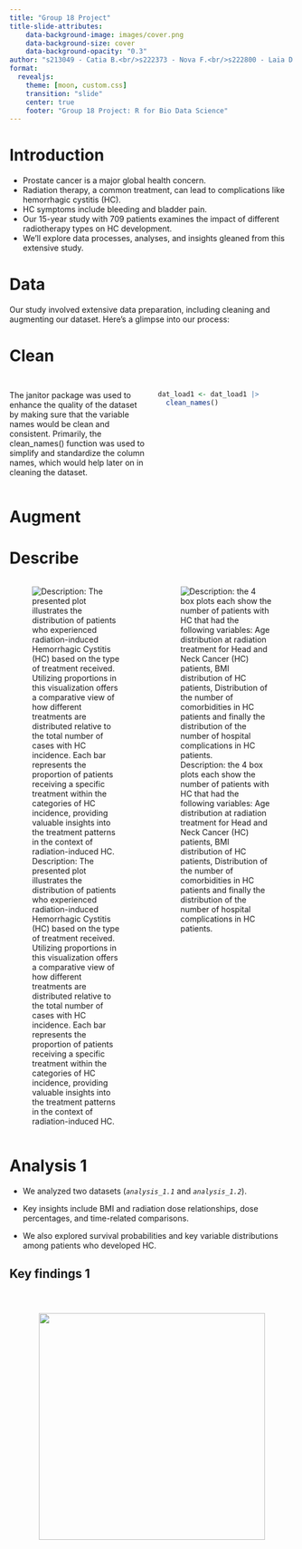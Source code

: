 ```yaml
---
title: "Group 18 Project"
title-slide-attributes:
    data-background-image: images/cover.png
    data-background-size: cover
    data-background-opacity: "0.3"
author: "s213049 - Catia B.<br/>s222373 - Nova F.<br/>s222800 - Laia D.<br/>s222854 - Minke O.<br/>s230204 - Eirini G."
format: 
  revealjs:
    theme: [moon, custom.css]
    transition: "slide"
    center: true
    footer: "Group 18 Project: R for Bio Data Science"
---
```


# Introduction

-   Prostate cancer is a major global health concern.
-   Radiation therapy, a common treatment, can lead to complications like hemorrhagic cystitis (HC).
-   HC symptoms include bleeding and bladder pain.
-   Our 15-year study with 709 patients examines the impact of different radiotherapy types on HC development.
-   We'll explore data processes, analyses, and insights gleaned from this extensive study.

# Data

Our study involved extensive data preparation, including cleaning and augmenting our dataset. Here's a glimpse into our process:

# Clean

## 

::: columns
::: {.column width="50%"}
The janitor package was used to enhance the quality of the dataset by making sure that the variable names would be clean and consistent. Primarily, the clean_names() function was used to simplify and standardize the column names, which would help later on in cleaning the dataset.
:::

::: {.column width="50%"}
``` r
dat_load1 <- dat_load1 |> 
  clean_names()
```
:::
:::

# Augment

# Describe

::: columns
::: {.column .img-bgimage. width="50%"}
![Description: The presented plot illustrates the distribution of patients who experienced radiation-induced Hemorrhagic Cystitis (HC) based on the type of treatment received. Utilizing proportions in this visualization offers a comparative view of how different treatments are distributed relative to the total number of cases with HC incidence. Each bar represents the proportion of patients receiving a specific treatment within the categories of HC incidence, providing valuable insights into the treatment patterns in the context of radiation-induced HC.](images/key_plot_1.1-01.png)
:::

::: {.column .img-bg width="50%"}
![Description: the 4 box plots each show the number of patients with HC that had the following variables: Age distribution at radiation treatment for Head and Neck Cancer (HC) patients, BMI distribution of HC patients, Distribution of the number of comorbidities in HC patients and finally the distribution of the number of hospital complications in HC patients.](images/key_plot_1.8-02.png)
:::
:::

# Analysis 1

-   We analyzed two datasets (*`analysis_1.1`* and *`analysis_1.2`*).

-   Key insights include BMI and radiation dose relationships, dose percentages, and time-related comparisons.

-   We also explored survival probabilities and key variable distributions among patients who developed HC.

## Key findings 1

::: columns
::: {.column .img-bg width="50%"}
![This plot shows the Analysis of Radiation Dose Percentages in correlation to the different radiation types. According to literature, a standardized threshold has been added distinguishing Low, Medium, and High Levels across various radiation types. From the plot below, we can observe that high radiation dosages are only used in ebrt,adjuvant and imrt. Also, the two most used radiation therapies are ebrt medium dose and imrt medium dose.](images/key_plot_1.3-01.png)
:::

![](images/key_plot_1.9-01.png){width="400"}
=======
::: {.column .img-bg width="50%"}
![Description: This boxplot compares the average time passed since the completion of radiation treatment and the first incident of HC. For this the mean of the time passed since the completion of radiation treatment and first incident of HC is calculated and presented on the y-axis while on the x-axis the different types of radiation is shown. This could give an insight of the impact of the radiation type on the occurrence of HC in the patients.](images/key_plot_1.4-02.png)
:::
:::

## Key findings 2

::: columns
::: {.column .img-bg width="50%"}
![Description: This plot illustrates the relationship between radiation dosage and duration across different types of cancer. Each cancer type is represented in a separate subplot for easy comparison, and the points are color-coded by radiation type. This visualization effectively displays complex data in a clear and comparative manner, ideal for in-depth analysis.](images/key_plot_1.10.png)
:::

::: {.column .img-bg width="50%"}
![Description: The boxplot shows the amount of patients with HC and the hospital complications they experienced, while on the y-axis the number of hospital compilations are presented. Only the patients with more than 1 compilation are shown.](images/key_plot_1.11.png)


![](images/key_plot_1.8-01.png){width="400"}
=======
*Description of the right image.*
:::
:::

# Analysis 2

## Key findings

::: columns
::: {.column .img-bg width="50%"}
![Principal Component Analysis By doing a Principal Component Analysis in the data set we will reduce its dimmensionality and figure out if patients cancer organ have similar values in quantitative variables Grading system, Radiation dosage, Duration of radiation, Number of comorbidities.](images/key_plot_2.1.png){width="80%"}

Data points aren't grouped by cancer organ. 

Why do we get this spared data points?

-\> Outliers

-\> Small sample size

-\> Low % explained variance
:::

::: {.column .img-bg width="50%"}
![Description: scatterplot with a linear regression line, using the ggplot2 package. The plot visualizes the relationship between the variables age_at_radiation and num_comorbidities with respect to the number of days admitted to the hospital (num_days_admitted). The plot helps visualize the relationship between age, number of comorbidities, and the predicted number of days admitted. Points that deviate from the regression line may indicate observations with higher or lower than expected days admitted, providing insights into potential patterns or outliers in the data.](images/key_plot_2.4.png)
:::
:::

# Discussion

-   Our study unveils potential underreporting in HC cases, despite advancements in radiation therapy.
-   Limitations include its retrospective nature and focus on the Detroit region.
-   These findings provide valuable insights, informing future medical practices and research.

# Conclusion

Thank you for attending our presentation. We hope our study's insights contribute to better understanding and management of HC in prostate cancer treatment. Any questions or discussions are welcome.
